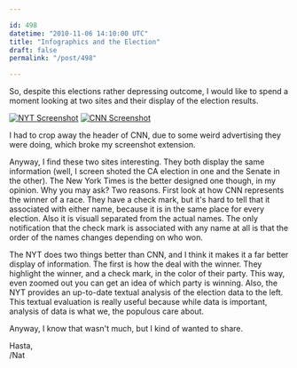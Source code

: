 ```yaml
---

id: 498
datetime: "2010-11-06 14:10:00 UTC"
title: "Infographics and the Election"
draft: false
permalink: "/post/498"

---
```


So, despite this elections rather depressing outcome, I would like to spend a moment looking at two sites and their display of the election results.

[![NYT Screenshot](/images/2010/11/CAElectionResults2010NYT.t.png "NYT")](/images/2010/11/CAElectionResults2010NYT.png)
[![CNN Screenshot](/images/2010/11/Election2010CNN.t.png "CNN")](/images/2010/11/Election2010CNN.png)

I had to crop away the header of CNN, due to some weird advertising they were doing, which broke my screenshot extension.

Anyway, I find these two sites interesting. They both display the same
information (well, I screen shoted the CA election in one and the Senate in the
other). The New York Times is the better designed one though, in my opinion.
Why you may ask? Two reasons. First look at how CNN represents the winner of a
race. They have a check mark, but it's hard to tell that it associated with
either name, because it is in the same place for every election. Also it is
visuall separated from the actual names. The only notification that the check
mark is associated with any name at all is that the order of the names changes
depending on who won.

The NYT does two things better than CNN, and I think it makes it a far better
display of information. The first is how the deal with the winner. They
highlight the winner, and a check mark, in the color of their party. This way,
even zoomed out you can get an idea of which party is winning. Also, the NYT
provides an up-to-date textual analysis of the election data to the left. This
textual evaluation is really useful because while data is important, analysis
of data is what we, the populous care about.

Anyway, I know that wasn't much, but I kind of wanted to share.

Hasta,  
/Nat


